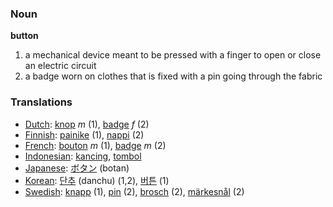 === Noun ===
'''button'''

#a mechanical device meant to be pressed with a finger to open or close an electric circuit
#a badge worn on clothes that is fixed with a pin going through the fabric


=== Translations ===
*[[Dutch]]: [[knop]] ''m'' (1), [[badge]] ''f'' (2)
*[[Finnish]]: [[painike]] (1), [[nappi]] (2)
*[[French]]: [[bouton]] ''m'' (1), [[badge]] ''m'' (2)
*[[Indonesian]]: [[kancing]], [[tombol]]
*[[Japanese]]: [[ボタン]] (botan)
*[[Korean]]: [[단추]] (danchu) (1,2), [[버튼]] (1)
*[[Swedish]]: [[knapp]] (1), [[pin]] (2), [[brosch]] (2), [[märkesnål]] (2)